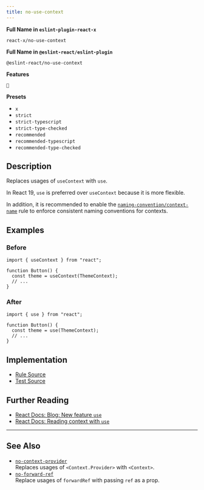 ```yaml
---
title: no-use-context
---
```


**Full Name in `eslint-plugin-react-x`**

```plain copy
react-x/no-use-context
```

**Full Name in `@eslint-react/eslint-plugin`**

```plain copy
@eslint-react/no-use-context
```

**Features**

`🔄`

**Presets**

- `x`
- `strict`
- `strict-typescript`
- `strict-type-checked`
- `recommended`
- `recommended-typescript`
- `recommended-type-checked`

## Description

Replaces usages of `useContext` with `use`.

In React 19, `use` is preferred over `useContext` because it is more flexible.

In addition, it is recommended to enable the [`naming-convention/context-name`](./naming-convention-context-name) rule to enforce consistent naming conventions for contexts.

## Examples

### Before

```tsx
import { useContext } from "react";

function Button() {
  const theme = useContext(ThemeContext);
  // ...
}
```

### After

```tsx
import { use } from "react";

function Button() {
  const theme = use(ThemeContext);
  // ...
}
```

## Implementation

- [Rule Source](https://github.com/Rel1cx/eslint-react/tree/main/packages/plugins/eslint-plugin-react-x/src/rules/no-use-context.ts)
- [Test Source](https://github.com/Rel1cx/eslint-react/tree/main/packages/plugins/eslint-plugin-react-x/src/rules/no-use-context.spec.ts)

## Further Reading

- [React Docs: Blog: New feature `use`](https://react.dev/blog/2024/12/05/react-19#new-feature-use)
- [React Docs: Reading context with `use`](https://react.dev/reference/react/use#reading-context-with-use)

---

## See Also

- [`no-context-provider`](./no-context-provider)\
  Replaces usages of `<Context.Provider>` with `<Context>`.
- [`no-forward-ref`](./no-forward-ref)\
  Replace usages of `forwardRef` with passing `ref` as a prop.
